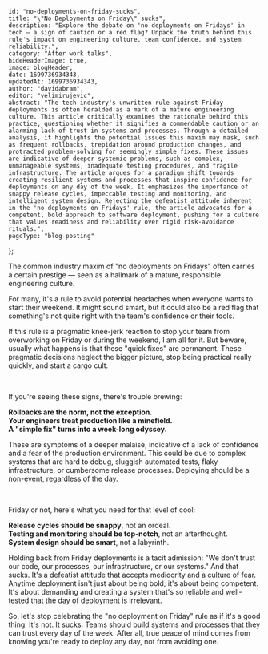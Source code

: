 
    id: "no-deployments-on-friday-sucks",
    title: "\"No Deployments on Friday\" sucks", 
    description: "Explore the debate on 'no deployments on Fridays' in tech — a sign of caution or a red flag? Unpack the truth behind this rule's impact on engineering culture, team confidence, and system reliability.",
    category: "After work talks",
    hideHeaderImage: true,
    image: blogHeader,
    date: 1699736934343,
    updatedAt: 1699736934343,
    author: "davidabram",
    editor: "velimirujevic",
    abstract: "The tech industry's unwritten rule against Friday deployments is often heralded as a mark of a mature engineering culture. This article critically examines the rationale behind this practice, questioning whether it signifies a commendable caution or an alarming lack of trust in systems and processes. Through a detailed analysis, it highlights the potential issues this maxim may mask, such as frequent rollbacks, trepidation around production changes, and protracted problem-solving for seemingly simple fixes. These issues are indicative of deeper systemic problems, such as complex, unmanageable systems, inadequate testing procedures, and fragile infrastructure. The article argues for a paradigm shift towards creating resilient systems and processes that inspire confidence for deployments on any day of the week. It emphasizes the importance of snappy release cycles, impeccable testing and monitoring, and intelligent system design. Rejecting the defeatist attitude inherent in the 'no deployments on Fridays' rule, the article advocates for a competent, bold approach to software deployment, pushing for a culture that values readiness and reliability over rigid risk-avoidance rituals.", 
    pageType: "blog-posting"
};


The common industry maxim of "no deployments on Fridays" often carries a certain prestige — seen as a hallmark of a mature, responsible engineering culture.

For many, it's a rule to avoid potential headaches when everyone wants to start their weekend. It might sound smart, but it could also be a red flag that something's not quite right with the team's confidence or their tools.

If this rule is a pragmatic knee-jerk reaction to stop your team from overworking on Friday or during the weekend, I am all for it. But beware, usually what happens is that these "quick fixes" are permanent. These pragmatic decisions neglect the bigger picture, stop being practical really quickly, and start a cargo cult.

<br />

If you're seeing these signs, there's trouble brewing:  

**Rollbacks are the norm, not the exception.**  
**Your engineers treat production like a minefield.**  
**A "simple fix" turns into a week-long odyssey.**  

These are symptoms of a deeper malaise, indicative of a lack of confidence and a fear of the production environment. This could be due to complex systems that are hard to debug, sluggish automated tests, flaky infrastructure, or cumbersome release processes. Deploying should be a non-event, regardless of the day.

<br />

Friday or not, here's what you need for that level of cool:  

**Release cycles should be snappy**, not an ordeal.  
**Testing and monitoring should be top-notch**, not an afterthought.  
**System design should be smart**, not a labyrinth.  


Holding back from Friday deployments is a tacit admission: "We don't trust our code, our processes, our infrastructure, or our systems."
And that sucks. It's a defeatist attitude that accepts mediocrity and a culture of fear.
Anytime deployment isn't just about being bold; it's about being competent. It's about demanding and creating a system that's so reliable and well-tested that the day of deployment is irrelevant.

So, let's stop celebrating the "no deployment on Friday" rule as if it's a good thing. It's not. It sucks. Teams should build systems and processes that they can trust every day of the week. After all, true peace of mind comes from knowing you're ready to deploy any day, not from avoiding one.





